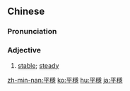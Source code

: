 {{also|平稳}}
==Chinese==
{{zh-forms|s=平稳}}

===Pronunciation===
{{zh-pron
|m=píngwěn
|c=ping4 wan2
|mn=pêng-ún
|cat=a
}}

===Adjective===
{{zh-adj}}

# [[stable]]; [[steady]]

{{zh-cat|Advanced}}

[[zh-min-nan:平穩]]
[[ko:平穩]]
[[hu:平穩]]
[[ja:平穩]]